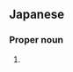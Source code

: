 ==Japanese==
{{ja-kanjitab|てら|さき|yomi=k}}

===Proper noun===
{{ja-pos|てらさき|proper}}

# {{surname|lang=ja|sort=てらさき}}